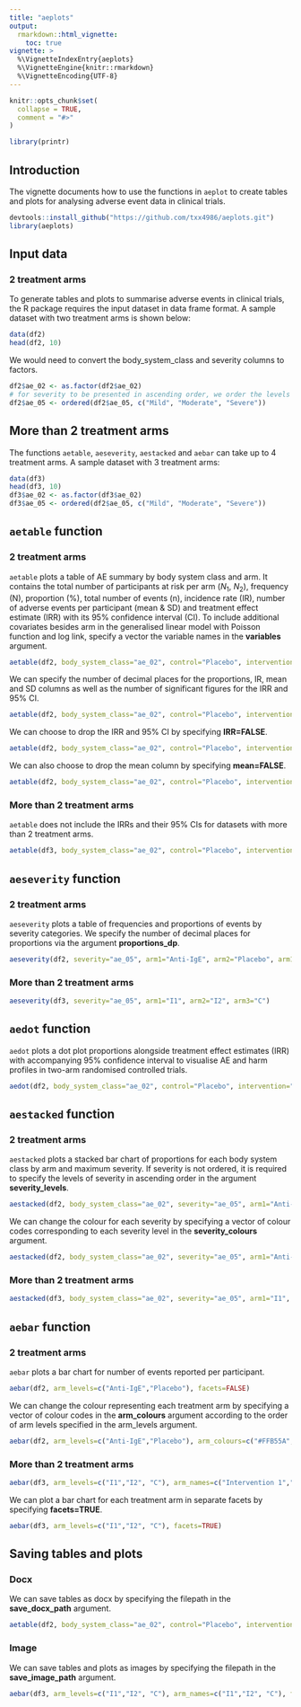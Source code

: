 ```yaml
---
title: "aeplots"
output: 
  rmarkdown::html_vignette:
    toc: true
vignette: >
  %\VignetteIndexEntry{aeplots}
  %\VignetteEngine{knitr::rmarkdown}
  %\VignetteEncoding{UTF-8}
---
```


```r
knitr::opts_chunk$set(
  collapse = TRUE,
  comment = "#>"
)
```

```r
library(printr)
```

## Introduction
The vignette documents how to use the functions in `aeplot` to create tables and plots for analysing adverse event data in clinical trials.
```r
devtools::install_github("https://github.com/txx4986/aeplots.git")
library(aeplots)
```

## Input data
### 2 treatment arms
To generate tables and plots to summarise adverse events in clinical trials, the R package requires the input dataset in data frame format. A sample dataset with two treatment arms is shown below:
```r
data(df2)
head(df2, 10)
```

We would need to convert the body_system_class and severity columns to factors.
```r
df2$ae_02 <- as.factor(df2$ae_02)
# for severity to be presented in ascending order, we order the levels
df2$ae_05 <- ordered(df2$ae_05, c("Mild", "Moderate", "Severe"))
```

## More than 2 treatment arms
The functions `aetable`, `aeseverity`, `aestacked` and `aebar` can take up to 4 treatment arms. A sample dataset with 3 treatment arms:
```r
data(df3)
head(df3, 10)
df3$ae_02 <- as.factor(df3$ae_02)
df3$ae_05 <- ordered(df2$ae_05, c("Mild", "Moderate", "Severe"))
```

## `aetable` function
### 2 treatment arms
`aetable` plots a table of AE summary by body system class and arm. It contains the total number of participants at risk per arm ($N_{1}$, $N_{2}$), frequency (N), proportion (%), total number of events (n), incidence rate (IR), number of adverse events per participant (mean & SD) and treatment effect estimate (IRR) with its 95% confidence interval (CI). To include additional covariates besides arm in the generalised linear model with Poisson function and log link, specify a vector the variable names in the **variables** argument.
```r
aetable(df2, body_system_class="ae_02", control="Placebo", intervention1="Anti-IgE", IRR=TRUE, variables = c("agestrat", "IgEstrat"))
```

We can specify the number of decimal places for the proportions, IR, mean and SD columns as well as the number of significant figures for the IRR and 95% CI.
```r
aetable(df2, body_system_class="ae_02", control="Placebo", intervention1="Anti-IgE", IRR=TRUE, variables = c("agestrat", "IgEstrat"), proportions_dp=2, IR_dp=2, mean_dp=2, SD_dp=2, IRR_sf=4, CI_sf=4)
```

We can choose to drop the IRR and 95% CI by specifying **IRR=FALSE**.
```r
aetable(df2, body_system_class="ae_02", control="Placebo", intervention1="Anti-IgE", IRR=FALSE)
```

We can also choose to drop the mean column by specifying **mean=FALSE**.
```r
aetable(df2, body_system_class="ae_02", control="Placebo", intervention1="Anti-IgE", IRR=FALSE, mean=FALSE)
```

### More than 2 treatment arms
`aetable` does not include the IRRs and their 95% CIs for datasets with more than 2 treatment arms.
```r
aetable(df3, body_system_class="ae_02", control="Placebo", intervention1="Anti-IgE")
```

## `aeseverity` function
### 2 treatment arms
`aeseverity` plots a table of frequencies and proportions of events by severity categories. We specify the number of decimal places for proportions via the argument **proportions_dp**.
```r
aeseverity(df2, severity="ae_05", arm1="Anti-IgE", arm2="Placebo", arm1_name="Anti-IgE", arm2_name="Placebo", proportions_dp=2)
```

### More than 2 treatment arms
```r
aeseverity(df3, severity="ae_05", arm1="I1", arm2="I2", arm3="C")
```

## `aedot` function
`aedot` plots a dot plot proportions alongside treatment effect estimates (IRR) with accompanying 95% confidence interval to visualise AE and harm profiles in two-arm randomised controlled trials.
```r
aedot(df2, body_system_class="ae_02", control="Placebo", intervention="Anti-IgE")
```

## `aestacked` function
### 2 treatment arms
`aestacked` plots a stacked bar chart of proportions for each body system class by arm and maximum severity. If severity is not ordered, it is required to specify the levels of severity in ascending order in the argument **severity_levels**.
```r
aestacked(df2, body_system_class="ae_02", severity="ae_05", arm1="Anti-IgE", arm2="Placebo", severity_levels=c("Mild", "Moderate", "Severe"), arm1_name="Anti-IgE", arm2_name="Placebo")
```

We can change the colour for each severity by specifying a vector of colour codes corresponding to each severity level in the **severity_colours** argument. 
```r
aestacked(df2, body_system_class="ae_02", severity="ae_05", arm1="Anti-IgE", arm2="Placebo", severity_levels=c("Mild", "Moderate", "Severe"), severity_colours=c("#D0EE11", "#48B5C4", "#115F9A"), arm1_name="Anti-IgE", arm2_name="Placebo")
```

### More than 2 treatment arms
```r
aestacked(df3, body_system_class="ae_02", severity="ae_05", arm1="I1", arm2="I2", arm3="C", severity_levels=c("Mild", "Moderate", "Severe"))
```

## `aebar` function
### 2 treatment arms
`aebar` plots a bar chart for number of events reported per participant.
```r
aebar(df2, arm_levels=c("Anti-IgE","Placebo"), facets=FALSE)
```

We can change the colour representing each treatment arm by specifying a vector of colour codes in the **arm_colours** argument according to the order of arm levels specified in the arm_levels argument.
```r
aebar(df2, arm_levels=c("Anti-IgE","Placebo"), arm_colours=c("#FFB55A", "#B2E061"), facets=FALSE)
```

### More than 2 treatment arms
```r
aebar(df3, arm_levels=c("I1","I2", "C"), arm_names=c("Intervention 1","Intervention 2", "Control"), facets=FALSE)
```

We can plot a bar chart for each treatment arm in separate facets by specifying **facets=TRUE**.
```r
aebar(df3, arm_levels=c("I1","I2", "C"), facets=TRUE)
```

## Saving tables and plots
### Docx
We can save tables as docx by specifying the filepath in the **save_docx_path** argument.
```r
aetable(df2, body_system_class="ae_02", control="Placebo", intervention1="Anti-IgE", IRR=TRUE, variables = c("agestrat", "IgEstrat"), save_docx_path="table.docx")
```

### Image
We can save tables and plots as images by specifying the filepath in the **save_image_path** argument.
```r
aebar(df3, arm_levels=c("I1","I2", "C"), arm_names=c("I1","I2", "C"), facets=TRUE, save_image_path="image.png")
```

